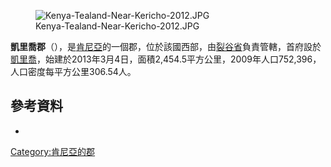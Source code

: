 [[Image:Kenya-Tealand-Near-Kericho-2012.JPG|right]]

'''凱里喬郡'''（{{lang-sw|Wilaya ya Kericho}}），是[[肯尼亞|肯尼亞]]的一個郡，位於該國西部，由[[裂谷省|裂谷省]]負責管轄，首府設於[[凱里喬|凱里喬]]，始建於2013年3月4日，面積2,454.5平方公里，2009年人口752,396，人口密度每平方公里306.54人。

==參考資料==
*{{URL|http://kericho.go.ke/}}

{{Kenya-geo-stub}}
[[Category:肯尼亞的郡|Category:肯尼亞的郡]]